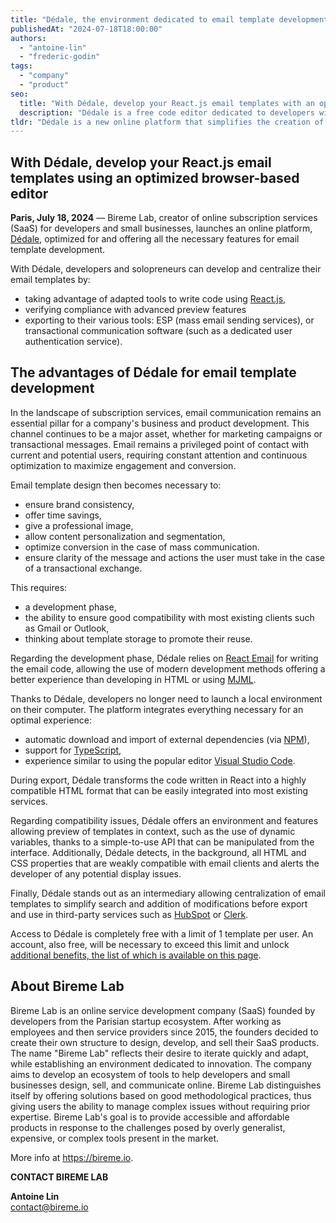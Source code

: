 ```yaml
---
title: "Dédale, the environment dedicated to email template development"
publishedAt: "2024-07-18T18:00:00"
authors:
  - "antoine-lin"
  - "frederic-godin"
tags:
  - "company"
  - "product"
seo:
  title: "With Dédale, develop your React.js email templates with an optimized browser-based editor"
  description: "Dédale is a free code editor dedicated to developers wishing to integrate their email templates using React.js, directly into their browser."
tldr: "Dédale is a new online platform that simplifies the creation of email templates for developers and small businesses. Developed by Bireme Lab, it offers an optimized React.js-based development environment with real-time preview and email client compatibility issue detection. Dédale is the ideal tool for developers and companies wishing to improve their email communication, while spending as little time on it as possible."
---
```


## With Dédale, develop your React.js email templates using an optimized browser-based editor

**Paris, July 18, 2024** — Bireme Lab, creator of online subscription services (SaaS) for developers and small businesses, launches an online platform, [Dédale](/dedale), optimized for and offering all the necessary features for email template development.

With Dédale, developers and solopreneurs can develop and centralize their email templates by:
- taking advantage of adapted tools to write code using [React.js](https://react.dev/),
- verifying compliance with advanced preview features
- exporting to their various tools: ESP (mass email sending services), or transactional communication software (such as a dedicated user authentication service).

## The advantages of Dédale for email template development

In the landscape of subscription services, email communication remains an essential pillar for a company's business and product development.
This channel continues to be a major asset, whether for marketing campaigns or transactional messages.
Email remains a privileged point of contact with current and potential users, requiring constant attention and continuous optimization to maximize engagement and conversion.

Email template design then becomes necessary to:
- ensure brand consistency,
- offer time savings,
- give a professional image,
- allow content personalization and segmentation,
- optimize conversion in the case of mass communication.
- ensure clarity of the message and actions the user must take in the case of a transactional exchange.

This requires:
- a development phase,
- the ability to ensure good compatibility with most existing clients such as Gmail or Outlook,
- thinking about template storage to promote their reuse.

Regarding the development phase, Dédale relies on [React Email](https://react.email) for writing the email code, allowing the use of modern development methods offering a better experience than developing in HTML or using [MJML](https://mjml.io/).

Thanks to Dédale, developers no longer need to launch a local environment on their computer. The platform integrates everything necessary for an optimal experience:
- automatic download and import of external dependencies (via [NPM](https://www.npmjs.com/)),
- support for [TypeScript](https://www.typescriptlang.org/),
- experience similar to using the popular editor [Visual Studio Code](https://code.visualstudio.com/).

During export, Dédale transforms the code written in React into a highly compatible HTML format that can be easily integrated into most existing services.

Regarding compatibility issues, Dédale offers an environment and features allowing preview of templates in context, such as the use of dynamic variables, thanks to a simple-to-use API that can be manipulated from the interface.
Additionally, Dédale detects, in the background, all HTML and CSS properties that are weakly compatible with email clients and alerts the developer of any potential display issues.

Finally, Dédale stands out as an intermediary allowing centralization of email templates to simplify search and addition of modifications before export and use in third-party services such as [HubSpot](https://www.hubspot.com/) or [Clerk](https://clerk.com/).

Access to Dédale is completely free with a limit of 1 template per user.
An account, also free, will be necessary to exceed this limit and unlock [additional benefits, the list of which is available on this page](/dedale).

## About Bireme Lab

Bireme Lab is an online service development company (SaaS) founded by developers from the Parisian startup ecosystem.
After working as employees and then service providers since 2015, the founders decided to create their own structure to design, develop, and sell their SaaS products.
The name "Bireme Lab" reflects their desire to iterate quickly and adapt, while establishing an environment dedicated to innovation.
The company aims to develop an ecosystem of tools to help developers and small businesses design, sell, and communicate online. Bireme Lab distinguishes itself by offering solutions based on good methodological practices, thus giving users the ability to manage complex issues without requiring prior expertise.
Bireme Lab's goal is to provide accessible and affordable products in response to the challenges posed by overly generalist, expensive, or complex tools present in the market.

More info at https://bireme.io.

**CONTACT BIREME LAB**

**Antoine Lin**  
contact@bireme.io

